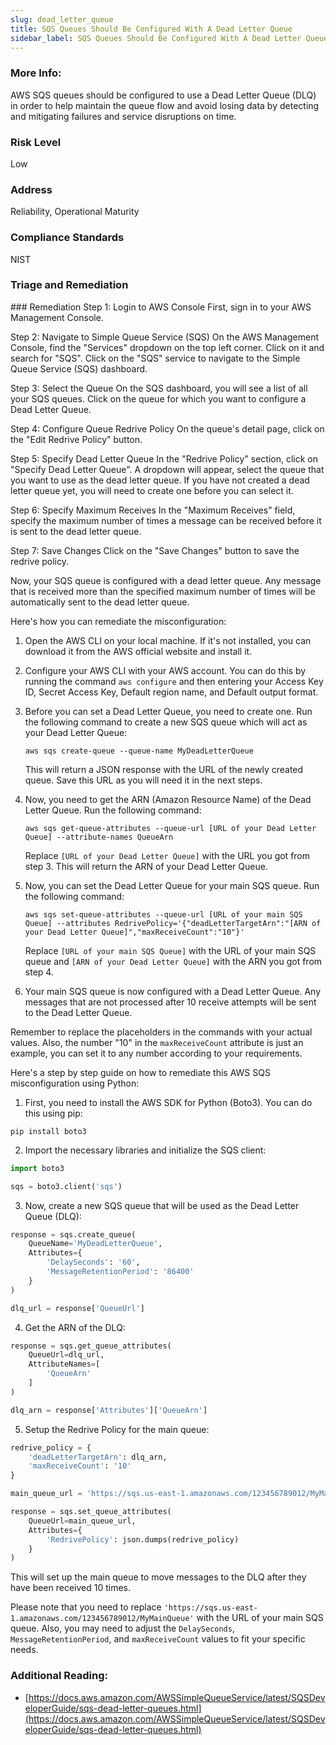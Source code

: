 ```yaml
---
slug: dead_letter_queue
title: SQS Queues Should Be Configured With A Dead Letter Queue
sidebar_label: SQS Queues Should Be Configured With A Dead Letter Queue
---
```


### More Info:

AWS SQS queues should be configured to use a Dead Letter Queue (DLQ) in order to help maintain the queue flow and avoid losing data by detecting and mitigating failures and service disruptions on time.

### Risk Level

Low

### Address

Reliability, Operational Maturity

### Compliance Standards

NIST



### Triage and Remediation
<Tabs>

<Tab title='Remediation'>
### Remediation

<AccordionGroup>
<Accordion title='Using Console' defaultOpen='true'>
Step 1: Login to AWS Console
First, sign in to your AWS Management Console.

Step 2: Navigate to Simple Queue Service (SQS)
On the AWS Management Console, find the "Services" dropdown on the top left corner. Click on it and search for "SQS". Click on the "SQS" service to navigate to the Simple Queue Service (SQS) dashboard.

Step 3: Select the Queue
On the SQS dashboard, you will see a list of all your SQS queues. Click on the queue for which you want to configure a Dead Letter Queue.

Step 4: Configure Queue Redrive Policy
On the queue's detail page, click on the "Edit Redrive Policy" button. 

Step 5: Specify Dead Letter Queue
In the "Redrive Policy" section, click on "Specify Dead Letter Queue". A dropdown will appear, select the queue that you want to use as the dead letter queue. If you have not created a dead letter queue yet, you will need to create one before you can select it.

Step 6: Specify Maximum Receives
In the "Maximum Receives" field, specify the maximum number of times a message can be received before it is sent to the dead letter queue.

Step 7: Save Changes
Click on the "Save Changes" button to save the redrive policy. 

Now, your SQS queue is configured with a dead letter queue. Any message that is received more than the specified maximum number of times will be automatically sent to the dead letter queue.
</Accordion>

<Accordion title='Using CLI'>
Here's how you can remediate the misconfiguration:

1. Open the AWS CLI on your local machine. If it's not installed, you can download it from the AWS official website and install it. 

2. Configure your AWS CLI with your AWS account. You can do this by running the command `aws configure` and then entering your Access Key ID, Secret Access Key, Default region name, and Default output format.

3. Before you can set a Dead Letter Queue, you need to create one. Run the following command to create a new SQS queue which will act as your Dead Letter Queue:

   ```
   aws sqs create-queue --queue-name MyDeadLetterQueue
   ```
   This will return a JSON response with the URL of the newly created queue. Save this URL as you will need it in the next steps.

4. Now, you need to get the ARN (Amazon Resource Name) of the Dead Letter Queue. Run the following command:

   ```
   aws sqs get-queue-attributes --queue-url [URL of your Dead Letter Queue] --attribute-names QueueArn
   ```
   Replace `[URL of your Dead Letter Queue]` with the URL you got from step 3. This will return the ARN of your Dead Letter Queue.

5. Now, you can set the Dead Letter Queue for your main SQS queue. Run the following command:

   ```
   aws sqs set-queue-attributes --queue-url [URL of your main SQS Queue] --attributes RedrivePolicy='{"deadLetterTargetArn":"[ARN of your Dead Letter Queue]","maxReceiveCount":"10"}'
   ```
   Replace `[URL of your main SQS Queue]` with the URL of your main SQS queue and `[ARN of your Dead Letter Queue]` with the ARN you got from step 4.

6. Your main SQS queue is now configured with a Dead Letter Queue. Any messages that are not processed after 10 receive attempts will be sent to the Dead Letter Queue.

Remember to replace the placeholders in the commands with your actual values. Also, the number "10" in the `maxReceiveCount` attribute is just an example, you can set it to any number according to your requirements.
</Accordion>

<Accordion title='Using Python'>
Here's a step by step guide on how to remediate this AWS SQS misconfiguration using Python:

1. First, you need to install the AWS SDK for Python (Boto3). You can do this using pip:

```
pip install boto3
```

2. Import the necessary libraries and initialize the SQS client:

```python
import boto3

sqs = boto3.client('sqs')
```

3. Now, create a new SQS queue that will be used as the Dead Letter Queue (DLQ):

```python
response = sqs.create_queue(
    QueueName='MyDeadLetterQueue',
    Attributes={
        'DelaySeconds': '60',
        'MessageRetentionPeriod': '86400'
    }
)

dlq_url = response['QueueUrl']
```

4. Get the ARN of the DLQ:

```python
response = sqs.get_queue_attributes(
    QueueUrl=dlq_url,
    AttributeNames=[
        'QueueArn'
    ]
)

dlq_arn = response['Attributes']['QueueArn']
```

5. Setup the Redrive Policy for the main queue:

```python
redrive_policy = {
    'deadLetterTargetArn': dlq_arn,
    'maxReceiveCount': '10'
}

main_queue_url = 'https://sqs.us-east-1.amazonaws.com/123456789012/MyMainQueue'

response = sqs.set_queue_attributes(
    QueueUrl=main_queue_url,
    Attributes={
        'RedrivePolicy': json.dumps(redrive_policy)
    }
)
```

This will set up the main queue to move messages to the DLQ after they have been received 10 times.

Please note that you need to replace `'https://sqs.us-east-1.amazonaws.com/123456789012/MyMainQueue'` with the URL of your main SQS queue. Also, you may need to adjust the `DelaySeconds`, `MessageRetentionPeriod`, and `maxReceiveCount` values to fit your specific needs.
</Accordion>

</AccordionGroup>
</Tab>
</Tabs>

### Additional Reading:

- [https://docs.aws.amazon.com/AWSSimpleQueueService/latest/SQSDeveloperGuide/sqs-dead-letter-queues.html](https://docs.aws.amazon.com/AWSSimpleQueueService/latest/SQSDeveloperGuide/sqs-dead-letter-queues.html) 

